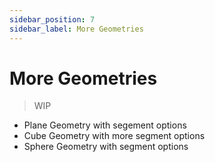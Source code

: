 ```yaml
---
sidebar_position: 7
sidebar_label: More Geometries
---
```




# More Geometries



> WIP

- Plane Geometry with segement options
- Cube Geometry with more segment options
- Sphere Geometry with segment options
